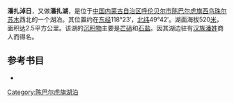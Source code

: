 '''潘扎淖日'''，又做'''潘扎湖'''，是位于[[中国|中国]][[内蒙古自治区|内蒙古自治区]][[呼伦贝尔市|呼伦贝尔市]][[陈巴尔虎旗|陈巴尔虎旗]][[西乌珠尔苏木|西乌珠尔苏木]]西北的一个湖泊。其位置约在[[东经|东经]]118°23′，[[北纬|北纬]]49°42′。湖面海拔520[[米_(單位)|米]]，面积达2.5平方公里。该湖的[[沉积物|沉积物]]主要是[[芒硝|芒硝]]和[[石盐|石盐]]。因其湖边驻有[[汉族|汉族]][[潘姓|潘姓]]商人而得名。
== 参考书目 ==
*{{cite book|author=牧寒 |title=《内蒙古湖泊》 |year=2003 |publisher=内蒙古人民出版社 |isbn=9787204039883  }}
{{模板:呼伦贝尔市湖泊}}
{{内蒙古小作品}}

[[Category:陈巴尔虎旗湖泊|Category:陈巴尔虎旗湖泊]]